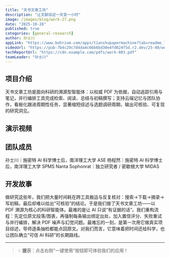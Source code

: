 ```yaml
---
title: "天书文章工坊"
description: "让文献综述一天变一小时"
image: /images/blog/work-27.png
date: "2025-10-28"
published: true
categories: [general-research]
author: 孙士川
appLink: "https://www.bohrium.com/apps/tianshupapermachine?tab=readme_link"
videoUrl: "https://pub-7b4c29c7d4da4c66b6bd30e4fd024f5d.r2.dev/25-40/work-video-27.mp4"
techReportUrl: "https://cdn.example.com/pdfs/work-003.pdf"
teamLeader: "孙士川"
---
```


## 项目介绍

天书文章工坊是面向科研的溯源型智能体：以权威 PDF 为依据，自动追踪引用与笔记，并行编排工具完成检索、阅读、总结与初稿撰写；支持云端记忆与团队协作，看板化跟进周期性任务，显著缩短综述与选题调研周期，输出可核验、可复现的研究洞见。

## 演示视频

<VideoPlayer
  src="https://pub-7b4c29c7d4da4c66b6bd30e4fd024f5d.r2.dev/25-40/work-video-27.mp4"
  poster="/images/blog/work-27.png"
/>

## 团队成员

孙士川｜施密特 AI 科学博士后，南洋理工大学 ASE
 杨程然｜施密特 AI 科学博士后，南洋理工大学 SPMS
 Nanta Sophonrat｜独立研究者 / 密歇根大学 MIDAS

## 开发故事

做研究这些年，我们把大量时间耗在跨工具搬运与反复核对：搜索→下载→摘录→写初稿，最后却难以给出“可核验”的结论。于是我们做了天书文章工坊——以 PDF 溯源为核心的科研智能体。最难的是让 AI 只说“有证据的话”。我们重构流程：先定位原文段落/图表，再强制每条输出绑定出处，加入置信评分、失败重试与并行编排，解决 PDF 噪声与幻觉问题。最难忘的一刻，是第一次用它做真实项目综述，导师逐条抽检都能点回原文。对我们而言，它意味着把时间还给科学，也让团队确立“可信 AI 科研”的长期路线。

---

> 💡 **提示**：点击右侧"一键使用"按钮即可体验我们的应用！
